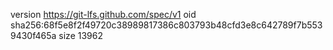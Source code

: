 version https://git-lfs.github.com/spec/v1
oid sha256:68f5e8f2f49720c38989817386c803793b48cfd3e8c642789f7b5539430f465a
size 13962
